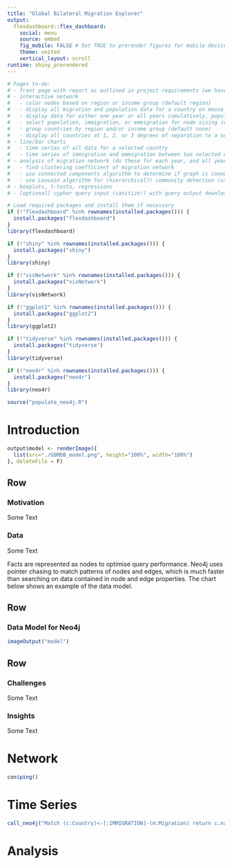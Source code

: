 ```yaml
---
title: "Global Bilateral Migration Explorer"
output:
  flexdashboard::flex_dashboard:
    social: menu
    source: embed
    fig_mobile: FALSE # Set TRUE to prerender figures for mobile devices
    theme: united
    vertical_layout: scroll
runtime: shiny_prerendered
---
```


```r
# Pages to-do:
# - front page with report as outlined in project requirements (we have prof's ok to do it like this)
# - interactive network
#   - color nodes based on region or income group (default region)
#   - display all migration and population data for a country on mouse-over or click
#   - display data for either one year or all years cumulatively, population only for single years (default all)
#   - select population, immigration, or emmigration for node sizing (default population if single year, none otherwise)
#   - group countries by region and/or income group (default none)
#   - display all countries at 1, 2, or 3 degrees of separation to a selected country (default none, i.e. all countries)
# - line/bar charts
#   - time series of all data for a selected country
#   - time series of immigration and emmigration between two selected countries (possibly on separate page)
# - analysis of migration network (do these for each year, and all years cumulatively)
#   - find clustering coefficient of migration network
#   - use connected components algorithm to determine if graph is connected
#   - use Louvain algorithm for (hierarchical?) community detection (use Cypher projection)
# - boxplots, t-tests, regressions
# - [optional] cypher query input (sanitize!) with query output downloader (using temp files)
```


```r
# Load required packages and install them if necessary
if (!"flexdashboard" %in% rownames(installed.packages())) {
  install.packages("flexdashboard")
}
library(flexdashboard)

if (!"shiny" %in% rownames(installed.packages())) {
  install.packages("shiny")
}
library(shiny)

if (!"visNetwork" %in% rownames(installed.packages())) {
  install.packages("visNetwork")
}
library(visNetwork)

if (!"ggplot2" %in% rownames(installed.packages())) {
  install.packages("ggplot2")
}
library(ggplot2)

if (!"tidyverse" %in% rownames(installed.packages())) {
  install.packages("tidyverse")
}
library(tidyverse)

if (!"neo4r" %in% rownames(installed.packages())) {
  install.packages("neo4r")
}
library(neo4r)

source("populate_neo4j.R")
```

Introduction {data-orientation=rows}
===================================================================================

```r
output$model <- renderImage({
  list(src="./GBMDB_model.png", height="100%", width="100%")
}, deleteFile = F)
```

Row 
-----------------------------------------------------------------------------------
### Motivation
Some Text

### Data
Some Text

Facts are represented as nodes to optimise query performance. Neo4j uses pointer chasing to match patterns of nodes and edges, which is much faster than searching on data contained in node and edge properties. The chart below shows an example of the data model.

Row {data-height=1000, data-width=750}
-----------------------------------------------------------------------------------
### Data Model for Neo4j
```r
imageOutput("model")
```

Row 
-----------------------------------------------------------------------------------
### Challenges
Some Text

### Insights
Some Text

Network
===================================================================================
```r
con$ping()
```

Time Series
===================================================================================
```r
call_neo4j("Match (c:Country)<-[:IMMIGRATION]-(m:Migration) return c.name, sum(m.total), sum(m.female), sum(m.male);", con, type = "row", output = "r")
```



Analysis
===================================================================================


